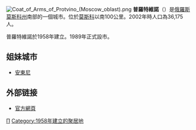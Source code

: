 {{coord|56|15|N|37|59|E|display=title}}
[[File:Coat_of_Arms_of_Protvino_(Moscow_oblast).png|right]]
'''普羅特維諾'''（{{lang-ru|Протвино}}）是[[俄羅斯|俄羅斯]][[莫斯科州|莫斯科州]]南部的一個城市。位於[[莫斯科|莫斯科]]以南100公里。2002年時人口為36,175人。

普羅特維諾於1958年建立。1989年正式設市。

==姐妹城市==
* {{FRA}}[[安東尼_(上塞納省)|安東尼]]

==外部链接==
* [http://www.protvino.ru/ 官方網頁] {{Wayback|url=http://www.protvino.ru/ |date=20181113234428 }}

{{Cities and towns in Moscow Oblast}}

[[Category:莫斯科州城市|П]]
[[Category:1958年建立的聚居地|Category:1958年建立的聚居地]]